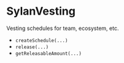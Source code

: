 # SylanVesting

Vesting schedules for team, ecosystem, etc.
- `createSchedule(...)`
- `release(...)`
- `getReleasableAmount(...)`
